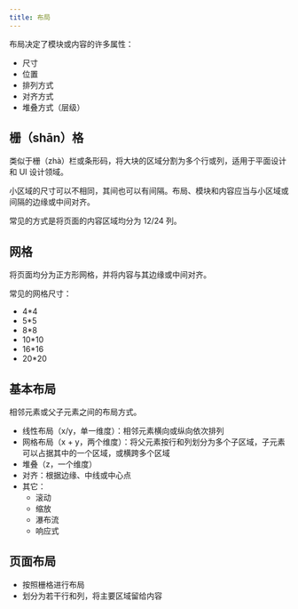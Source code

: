 ```yaml
---
title: 布局
---
```


布局决定了模块或内容的许多属性：

+ 尺寸
+ 位置
+ 排列方式
+ 对齐方式
+ 堆叠方式（层级）

## 栅（shān）格

类似于栅（zhà）栏或条形码，将大块的区域分割为多个行或列，适用于平面设计和 UI 设计领域。

小区域的尺寸可以不相同，其间也可以有间隔。布局、模块和内容应当与小区域或间隔的边缘或中间对齐。

常见的方式是将页面的内容区域均分为 12/24 列。

## 网格

将页面均分为正方形网格，并将内容与其边缘或中间对齐。

常见的网格尺寸：

+ 4*4
+ 5*5
+ 8*8
+ 10*10
+ 16*16
+ 20*20

## 基本布局

相邻元素或父子元素之间的布局方式。

+ 线性布局（x/y，单一维度）：相邻元素横向或纵向依次排列
+ 网格布局（x + y，两个维度）：将父元素按行和列划分为多个子区域，子元素可以占据其中的一个区域，或横跨多个区域
+ 堆叠（z，一个维度）
+ 对齐：根据边缘、中线或中心点
+ 其它：
  + 滚动
  + 缩放
  + 瀑布流
  + 响应式

## 页面布局

+ 按照栅格进行布局
+ 划分为若干行和列，将主要区域留给内容

